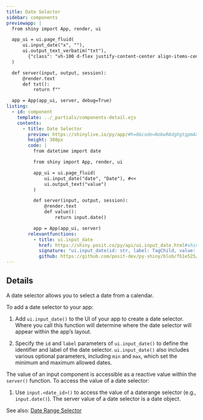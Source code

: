 ```yaml
---
title: Date Selector
sidebar: components
previewapp: |
  from shiny import App, render, ui

  app_ui = ui.page_fluid(
      ui.input_date("x", ""),
      ui.output_text_verbatim("txt"),
        {"class": "vh-100 d-flex justify-content-center align-items-center px-4 flex-column"}
  )

  def server(input, output, session):
      @render.text
      def txt():
          return f""

  app = App(app_ui, server, debug=True)
listing:
  - id: component
    template: ../_partials/components-detail.ejs
    contents:
      - title: Date Selector
        preview: https://shinylive.io/py/app/#h=0&code=NobwRAdghgtgpmAXGKAHVA6VBPMAaMAYwHsIAXOcpMAMwCdiYACAEygrIEt4nvVi6ZVuzgAdCOPqMmAZwAWnCNl4x+gpgEF0eJnUos4dHQFdO48WlQB9U0wC8TU1igBzOFZoAbUywAU4pkDHTgxFVGMyKzYKfzBosXwmUTBkgEoMKBYWK0JPKBkZWNQyAFoAViYYAA8SqAjiJgoq0sJKCjo0vACgp2II8MimsliANyhvBNSuiCCmEGTc-JlkxCSwEbkSgEYABh2mACtjGS4abBKScjaLtsMmcc4XCBLOChgZG6u6JlQasuSAL7idKZbKLAqxGDnOpkBpDT7tNLmCQQAw0WSGEaGXxhCI6PpkAY6GRwAqcUipRDdQIAAQJA2pTBpelRhgwQ0ZaKYYwmvkpjNmejIxjoM1xZAw8T5yIs6HsmnQvksNk4xMxhlSYABAF0gA
        height: 380px
        code: |
          from datetime import date

          from shiny import App, render, ui

          app_ui = ui.page_fluid(
              ui.input_date("date", "Date"), #<<
              ui.output_text("value")
          )

          def server(input, output, session):
              @render.text
              def value():
                  return input.date()

          app = App(app_ui, server)
        relevantfunctions:
          - title: ui.input_date
            href: https://shiny.posit.co/py/api/ui.input_date.html#shiny.ui.input_date
            signature: "ui.input_date(id: str, label: TagChild, value: Optional = None, min: Optional = None, max: Optional = None, format: str = 'yyyy-mm-dd', startview: str = 'month', weekstart: int = 0, language: str = 'en', width: Optional = None, autoclose: bool = True, datesdisabled: Optional = None, daysofweekdisabled: Optional = None)"
            github: https://github.com/posit-dev/py-shiny/blob/fb1e525/shiny/ui/_input_date.py#L17-L132
---
```


:::{#component}
:::

## Details

A date selector allows you to select a date from a calendar.

To add a date selector to your app:

  1. Add `ui.input_date()` to the UI of your app to create a date selector. Where you call this function will determine where the date selector will appear within the app's layout. 

  2. Specify the `id` and `label` parameters of `ui.input_date()` to define the identifier and label of the date selector. `ui.input_date()` also includes various optional parameters, including `min` and `max`, which set the minimum and maximum allowed dates.

The value of an input component is accessible as a reactive value within the `server()` function. To access the value of a date selector:

  1. Use `input.<date_id>()` to access the value of a daterange selector (e.g., `input.date()`). The server value of a date selector is a date object. 


See also: [Date Range Selector](date-range-selector.qmd)